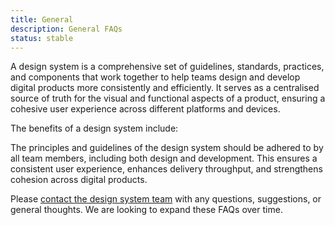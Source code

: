 ```yaml
---
title: General
description: General FAQs
status: stable
---
```


<Faqs current="general">

<Faq question="What is a design system?">

A design system is a comprehensive set of guidelines, standards, practices, and components that work together to help teams design and develop digital products more consistently and efficiently. It serves as a centralised source of truth for the visual and functional aspects of a product, ensuring a cohesive user experience across different platforms and devices.

</Faq>

<Faq question="What are the benefits of a design system?">

The benefits of a design system include:

<DesignSystemBenefits />

</Faq>

<Faq question="Should I use the design system?">

The principles and guidelines of the design system should be adhered to by all team members, including both design and development.
This ensures a consistent user experience, enhances delivery throughput, and strengthens cohesion across digital products.

</Faq>

<Faq question="What if I have a question that isn't covered here?">

Please [contact the design system team](/contact/) with any questions, suggestions, or general thoughts. We are looking to expand these FAQs over time.

</Faq>

</Faqs>
